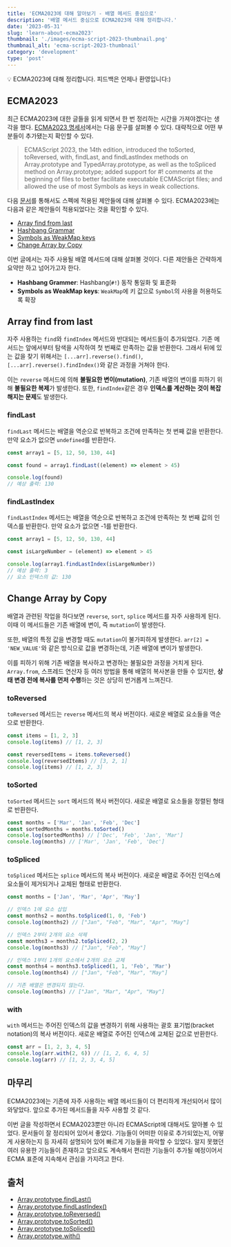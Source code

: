 ```yaml
---
title: 'ECMA2023에 대해 알아보기 - 배열 메서드 중심으로'
description: '배열 메서드 중심으로 ECMA2023에 대해 정리합니다.'
date: '2023-05-31'
slug: 'learn-about-ecma2023'
thumbnail: './images/ecma-script-2023-thumbnail.png'
thumbnail_alt: 'ecma-script-2023-thumbnail'
category: 'development'
type: 'post'
---
```


<Callout>💡 ECMA2023에 대해 정리합니다. 피드백은 언제나 환영입니다:)</Callout>

## ECMA2023

최근 ECMA2023에 대한 글들을 읽게 되면서 한 번 정리하는 시간을 가져야겠다는 생각을 했다.
[ECMA2023 명세서](https://tc39.es/ecma262/2023/)에서는 다음 문구를 살펴볼 수 있다.
대략적으로 어떤 부분들이 추가됐는지 확인할 수 있다.

> ECMAScript 2023, the 14th edition, introduced the toSorted, toReversed, with, findLast, and findLastIndex methods on Array.prototype and TypedArray.prototype, as well as the toSpliced method on Array.prototype; added support for #! comments at the beginning of files to better facilitate executable ECMAScript files; and allowed the use of most Symbols as keys in weak collections.

다음 [문서](https://github.com/tc39/proposals/blob/5d5b509133ab57f7953484354977b310d1414e21/finished-proposals.md)를 통해서도 스펙에 적용된 제안들에 대해 살펴볼 수 있다.
ECMA2023에는 다음과 같은 제안들이 적용되었다는 것을 확인할 수 있다.

- [Array find from last](https://github.com/tc39/proposal-array-find-from-last)
- [Hashbang Grammar](https://github.com/tc39/proposal-hashbang)
- [Symbols as WeakMap keys](https://github.com/tc39/proposal-symbols-as-weakmap-keys)
- [Change Array by Copy](https://github.com/tc39/proposal-change-array-by-copy)

이번 글에서는 자주 사용될 배열 메서드에 대해 살펴볼 것이다.
다른 제안들은 간략하게 요약만 하고 넘어가고자 한다.

- **Hashbang Grammer**: Hashbang(`#!`) 동작 통일화 및 표준화
- **Symbols as WeakMap keys**: `WeakMap`에 키 값으로 `Symbol`의 사용을 허용하도록 확장

## Array find from last

자주 사용하는 `find`와 `findIndex` 메서드와 반대되는 메서드들이 추가되었다.
기존 메서드는 앞에서부터 탐색을 시작하여 첫 번째로 만족하는 값을 반환한다.
그래서 뒤에 있는 값을 찾기 위해서는 `[...arr].reverse().find()`, `[...arr].reverse().findIndex()`와 같은 과정을 거쳐야 한다.

이는 `reverse` 메서드에 의해 **불필요한 변이(mutation)**, 기존 배열의 변이를 피하기 위해 **불필요한 복제**가 발생한다.
또한, `findIndex`같은 경우 **인덱스를 계산하는 것이 복잡해지는 문제**도 발생한다.

### findLast

`findLast` 메서드는 배열을 역순으로 반복하고 조건에 만족하는 첫 번째 값을 반환한다.
만약 요소가 없으면 `undefined`를 반환한다.

```js
const array1 = [5, 12, 50, 130, 44]

const found = array1.findLast((element) => element > 45)

console.log(found)
// 예상 출력: 130
```

### findLastIndex

`findLastIndex` 메서드는 배열을 역순으로 반복하고 조건에 만족하는 첫 번째 값의 인덱스를 반환한다.
만약 요소가 없으면 -1를 반환한다.

```js
const array1 = [5, 12, 50, 130, 44]

const isLargeNumber = (element) => element > 45

console.log(array1.findLastIndex(isLargeNumber))
// 예상 출력: 3
// 요소 인덱스의 값: 130
```

## Change Array by Copy

배열과 관련된 작업을 하다보면 `reverse`, `sort`, `splice` 메서드를 자주 사용하게 된다.
이때 이 메서드들은 기존 배열에 변이, 즉 `mutation`이 발생한다.

또한, 배열의 특정 값을 변경할 때도 `mutation`이 불가피하게 발생한다.
`arr[2] = 'NEW_VALUE'`와 같은 방식으로 값을 변경하는데, 기존 배열에 변이가 발생한다.

이를 피하기 위해 기존 배열을 복사하고 변경하는 불필요한 과정을 거치게 된다.
`Array.from`, 스프레드 연산자 등 여러 방법을 통해 배열의 복사본을 만들 수 있지만,
**상태 변경 전에 복사를 먼저 수행**하는 것은 상당히 번거롭게 느껴진다.

### toReversed

`toReversed` 메서드는 `reverse` 메서드의 복사 버전이다.
새로운 배열로 요소들을 역순으로 반환한다.

```js
const items = [1, 2, 3]
console.log(items) // [1, 2, 3]

const reversedItems = items.toReversed()
console.log(reversedItems) // [3, 2, 1]
console.log(items) // [1, 2, 3]
```

### toSorted

`toSorted` 메서드는 `sort` 메서드의 복사 버전이다.
새로운 배열로 요소들을 정렬된 형태로 반환한다.

```js
const months = ['Mar', 'Jan', 'Feb', 'Dec']
const sortedMonths = months.toSorted()
console.log(sortedMonths) // ['Dec', 'Feb', 'Jan', 'Mar']
console.log(months) // ['Mar', 'Jan', 'Feb', 'Dec']
```

### toSpliced

`toSpliced` 메서드는 `splice` 메서드의 복사 버전이다.
새로운 배열로 주어진 인덱스에 요소들이 제거되거나 교체된 형태로 반환한다.

```js
const months = ['Jan', 'Mar', 'Apr', 'May']

// 인덱스 1에 요소 삽입
const months2 = months.toSpliced(1, 0, 'Feb')
console.log(months2) // ["Jan", "Feb", "Mar", "Apr", "May"]

// 인덱스 2부터 2개의 요소 삭제
const months3 = months2.toSpliced(2, 2)
console.log(months3) // ["Jan", "Feb", "May"]

// 인덱스 1부터 1개의 요소에서 2개의 요소 교체
const months4 = months3.toSpliced(1, 1, 'Feb', 'Mar')
console.log(months4) // ["Jan", "Feb", "Mar", "May"]

// 기존 배열은 변경되지 않는다.
console.log(months) // ["Jan", "Mar", "Apr", "May"]
```

### with

`with` 메서드는 주어진 인덱스의 값을 변경하기 위해 사용하는 괄호 표기법(bracket notation)의 복사 버전이다.
새로운 배열로 주어진 인덱스에 교체된 값으로 반환한다.

```js
const arr = [1, 2, 3, 4, 5]
console.log(arr.with(2, 6)) // [1, 2, 6, 4, 5]
console.log(arr) // [1, 2, 3, 4, 5]
```

## 마무리

ECMA2023에는 기존에 자주 사용하는 배열 메서드들이 더 편리하게 개선되어서 많이 와닿았다.
앞으로 추가된 메서드들을 자주 사용할 것 같다.

이번 글을 작성하면서 ECMA2023뿐만 아니라 ECMAScript에 대해서도 알아볼 수 있었다.
문서들이 잘 정리되어 있어서 좋았다.
기능들이 어떠한 이유로 추가되었는지, 어떻게 사용하는지 등 자세히 설명되어 있어 빠르게 기능들을 파악할 수 있었다.
알지 못했던 여러 유용한 기능들이 존재하고 앞으로도 계속해서 편리한 기능들이 추가될 예정이어서 ECMA 표준에 지속해서 관심을 가지려고 한다.

## 출처

- [Array.prototype.findLast()](https://developer.mozilla.org/en-US/docs/Web/JavaScript/Reference/Global_Objects/Array/findLast)
- [Array.prototype.findLastIndex()](https://developer.mozilla.org/en-US/docs/Web/JavaScript/Reference/Global_Objects/Array/findLastIndex)
- [Array.prototype.toReversed()](https://developer.mozilla.org/en-US/docs/Web/JavaScript/Reference/Global_Objects/Array/toReversed)
- [Array.prototype.toSorted()](https://developer.mozilla.org/en-US/docs/Web/JavaScript/Reference/Global_Objects/Array/toSorted)
- [Array.prototype.toSpliced()](https://developer.mozilla.org/en-US/docs/Web/JavaScript/Reference/Global_Objects/Array/toSpliced)
- [Array.prototype.with()](https://developer.mozilla.org/en-US/docs/Web/JavaScript/Reference/Global_Objects/Array/with)
